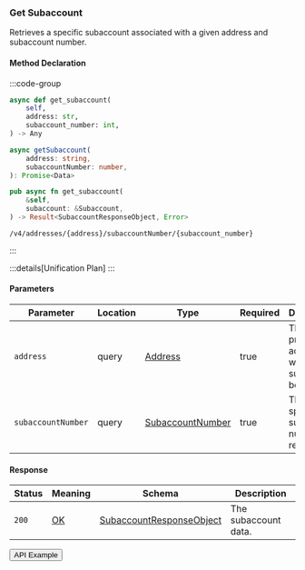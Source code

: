 
### Get Subaccount

Retrieves a specific subaccount associated with a given address and subaccount number.

#### Method Declaration

:::code-group

```python [Python]
async def get_subaccount(
    self,
    address: str,
    subaccount_number: int,
) -> Any
```

```typescript [TypeScript]
async getSubaccount(
    address: string,
    subaccountNumber: number,
): Promise<Data>
```

```rust [Rust]
pub async fn get_subaccount(
    &self,
    subaccount: &Subaccount,
) -> Result<SubaccountResponseObject, Error>
```

```url [API]
/v4/addresses/{address}/subaccountNumber/{subaccount_number}
```

:::

:::details[Unification Plan]
:::

#### Parameters

| Parameter           | Location | Type               | Required    | Description                                          |
| ------------------- | -------- | ------------------ | ----------- | ---------------------------------------------------- |
| `address`           | query    | [Address]          | true        | The primary address to which the subaccount belongs. |
| `subaccountNumber`  | query    | [SubaccountNumber] | true        | The specific subaccount number to retrieve.          |

#### Response

| Status | Meaning     | Schema                          | Description          |
| ------ | ----------- | ------------------------------- | -------------------- |
| `200`  | [OK]        | [SubaccountResponseObject]      | The subaccount data. |

<Button href="https://indexer.v4testnet.dydx.exchange/v4/addresses/dydx14zzueazeh0hj67cghhf9jypslcf9sh2n5k6art/subaccountNumber/0">API Example</Button>

[Address]: /types/address
[SubaccountNumber]: /types/subaccount_number
[OK]: /types/ok
[SubaccountResponseObject]: /types/subaccount_response_object
